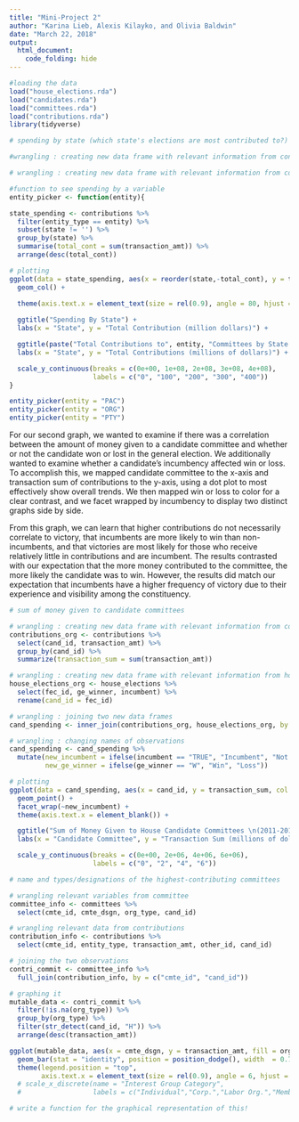 ```yaml
---
title: "Mini-Project 2"
author: "Karina Lieb, Alexis Kilayko, and Olivia Baldwin"
date: "March 22, 2018"
output: 
  html_document:
    code_folding: hide
---
```


```r
#loading the data
load("house_elections.rda")
load("candidates.rda")
load("committees.rda")
load("contributions.rda")
library(tidyverse)
```

```r
# spending by state (which state's elections are most contributed to?)

#wrangling : creating new data frame with relevant information from contributions data frame

# wrangling : creating new data frame with relevant information from contributions data frame

#function to see spending by a variable
entity_picker <- function(entity){

state_spending <- contributions %>%
  filter(entity_type == entity) %>%
  subset(state != '') %>% 
  group_by(state) %>%
  summarise(total_cont = sum(transaction_amt)) %>%
  arrange(desc(total_cont))

# plotting
ggplot(data = state_spending, aes(x = reorder(state,-total_cont), y = total_cont)) +
  geom_col() +
  
  theme(axis.text.x = element_text(size = rel(0.9), angle = 80, hjust = 1)) +

  ggtitle("Spending By State") +
  labs(x = "State", y = "Total Contribution (million dollars)") +

  ggtitle(paste("Total Contributions to", entity, "Committees by State \n(2011-2012 Federal Election Cycle)", sep = " ")) +
  labs(x = "State", y = "Total Contributions (millions of dollars)") +

  scale_y_continuous(breaks = c(0e+00, 1e+08, 2e+08, 3e+08, 4e+08),
                     labels = c("0", "100", "200", "300", "400"))
}

entity_picker(entity = "PAC")
entity_picker(entity = "ORG")
entity_picker(entity = "PTY")
```

For our second graph, we wanted to examine if there was a correlation between the amount of money given to a candidate committee and whether or not the candidate won or lost in the general election.  We additionally wanted to examine whether a candidate's incumbency affected win or loss.  To accomplish this, we mapped candidate committee to the x-axis and transaction sum of contributions to the y-axis, using a dot plot to most effectively show overall trends.  We then mapped win or loss to color for a clear contrast, and we facet wrapped by incumbency to display two distinct graphs side by side.

From this graph, we can learn that higher contributions do not necessarily correlate to victory, that incumbents are more likely to win than non-incumbents, and that victories are most likely for those who receive relatively little in contributions and are incumbent.  The results contrasted with our expectation that the more money contributed to the committee, the more likely the candidate was to win.  However, the results did match our expectation that incumbents have a higher frequency of victory due to their experience and visibility among the constituency.

```r
# sum of money given to candidate committees

# wrangling : creating new data frame with relevant information from contributions data frame
contributions_org <- contributions %>%
  select(cand_id, transaction_amt) %>%
  group_by(cand_id) %>%
  summarize(transaction_sum = sum(transaction_amt))

# wrangling : creating new data frame with relevant information from house_elections data frame
house_elections_org <- house_elections %>%
  select(fec_id, ge_winner, incumbent) %>%
  rename(cand_id = fec_id)

# wrangling : joining two new data frames
cand_spending <- inner_join(contributions_org, house_elections_org, by = "cand_id")

# wrangling : changing names of observations
cand_spending <- cand_spending %>%
  mutate(new_incumbent = ifelse(incumbent == "TRUE", "Incumbent", "Not Incumbent"),
         new_ge_winner = ifelse(ge_winner == "W", "Win", "Loss"))

# plotting
ggplot(data = cand_spending, aes(x = cand_id, y = transaction_sum, col = new_ge_winner)) +
  geom_point() +
  facet_wrap(~new_incumbent) +
  theme(axis.text.x = element_blank()) +

  ggtitle("Sum of Money Given to House Candidate Committees \n(2011-2012 Federal Election Cycle)") +
  labs(x = "Candidate Committee", y = "Transaction Sum (millions of dollars)", col = "Loss or Win in General Election") +

  scale_y_continuous(breaks = c(0e+00, 2e+06, 4e+06, 6e+06),
                     labels = c("0", "2", "4", "6"))
```

```r
# name and types/designations of the highest-contributing committees

# wrangling relevant variables from committee
committee_info <- committees %>%
  select(cmte_id, cmte_dsgn, org_type, cand_id)

# wrangling relevant data from contributions
contribution_info <- contributions %>%
  select(cmte_id, entity_type, transaction_amt, other_id, cand_id)

# joining the two observations
contri_commit <- committee_info %>%
  full_join(contribution_info, by = c("cmte_id", "cand_id"))

# graphing it
mutable_data <- contri_commit %>%
  filter(!is.na(org_type)) %>%
  group_by(org_type) %>%
  filter(str_detect(cand_id, "H")) %>%
  arrange(desc(transaction_amt))

ggplot(mutable_data, aes(x = cmte_dsgn, y = transaction_amt, fill = org_type)) +
  geom_bar(stat = "identity", position = position_dodge(), width  = 0.7) +
  theme(legend.position = "top",
        axis.text.x = element_text(size = rel(0.9), angle = 6, hjust = 1))
  # scale_x_discrete(name = "Interest Group Category",
  #                  labels = c("Individual","Corp.","Labor Org.","Membership Org.", "Trade Assn.","Cooperative","Corp. w/o capital stock"))

# write a function for the graphical representation of this!
```
[^1]: Link to GitHub repository: https://github.com/akilayko/sds192-mp2
